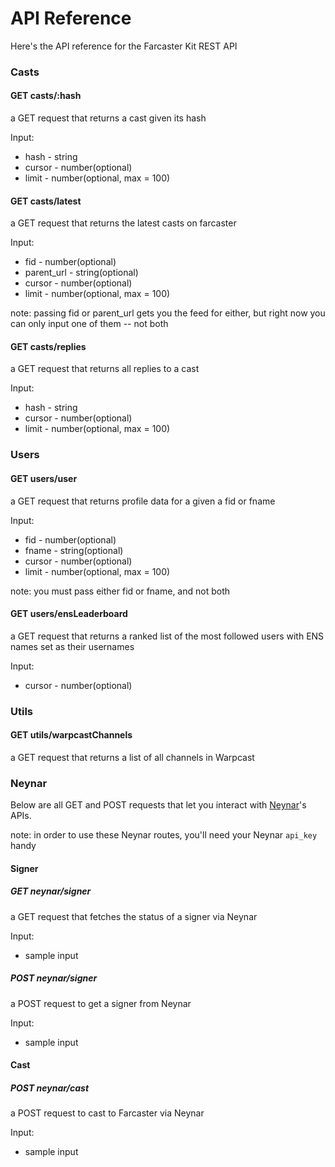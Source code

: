 # API Reference

Here's the API reference for the Farcaster Kit REST API

### Casts

#### GET casts/:hash
a GET request that returns a cast given its hash

Input:
- hash - string
- cursor - number(optional)
- limit - number(optional, max = 100)

#### GET casts/latest
a GET request that returns the latest casts on farcaster

Input:
- fid - number(optional)
- parent_url - string(optional)
- cursor - number(optional)
- limit - number(optional, max = 100)

note: passing fid or parent_url gets you the feed for either, but right now you can only input one of them -- not both

#### GET casts/replies
a GET request that returns all replies to a cast

Input:
- hash - string
- cursor - number(optional)
- limit - number(optional, max = 100)

### Users

#### GET users/user
a GET request that returns profile data for a given a fid or fname

Input:
- fid - number(optional)
- fname - string(optional)
- cursor - number(optional)
- limit - number(optional, max = 100)

note: you must pass either fid or fname, and not both

#### GET users/ensLeaderboard
a GET request that returns a ranked list of the most followed users with ENS names set as their usernames

Input:
- cursor - number(optional)

### Utils

#### GET utils/warpcastChannels
a GET request that returns a list of all channels in Warpcast

### Neynar

Below are all GET and POST requests that let you interact with [Neynar](https://neynar.com)'s APIs.

note: in order to use these Neynar routes, you'll need your Neynar `api_key` handy

#### Signer

##### GET neynar/signer
a GET request that fetches the status of a signer via Neynar

Input: 
- sample input

##### POST neynar/signer
a POST request to get a signer from Neynar

Input: 
- sample input

#### Cast

##### POST neynar/cast
a POST request to cast to Farcaster via Neynar

Input: 
- sample input